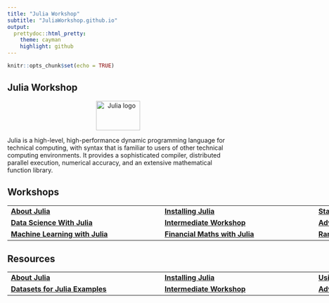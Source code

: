 ```yaml
---
title: "Julia Workshop" 
subtitle: "JuliaWorkshop.github.io"
output:
  prettydoc::html_pretty:
    theme: cayman
    highlight: github
---
```


```r
knitr::opts_chunk$set(echo = TRUE)
```

## Julia Workshop
<center>
<a href="http://julialang.org/"><img src="http://statslabdotcom.files.wordpress.com/2013/05/julia-logo-e1368996683973.png?w=150&h=100" alt="Julia logo" width="100" height="67" /></a>
</center>


Julia is a high-level, high-performance dynamic programming language for technical computing, with syntax that is familiar to users of other technical computing environments. It provides a sophisticated compiler, distributed parallel execution, numerical accuracy, and an extensive mathematical function library.

<h2>Workshops</h2>

<center>
<table class="tg" style="undefined;table-layout: fixed; width: 1050px">
<colgroup>
<col style="width: 350px">
<col style="width: 350px">
<col style="width: 350px">
</colgroup>

   <tr>
   <td class="tg-76so"><strong><a href="about.html">About Julia</a></strong></td>
   <td class="tg-76so"><strong><a href="Mathematics/index.html">Installing Julia</a></strong></td>
   <td class="tg-76so"><strong><a href="Statistics/index.html">Statistics</a></strong></td>
   </tr>

  <tr>
   <td class="tg-76so"><strong><a href="Data_Science/index.html">Data Science With Julia</a></strong></td>
   <td class="tg-76so"><strong><a href="intermediate/index.html">Intermediate Workshop</a></strong></td>
   <td class="tg-76so"><strong><a href="advanced/index.html">Advanced Workshop</a></strong></td>
 </tr>
  <tr>
   <td class="tg-76so"><strong><a href="machinelearning.html">Machine Learning with Julia</a></strong></td>
   <td class="tg-76so"><strong><a href="Financial_Maths.html/index.html">Financial Maths with Julia</a></strong></td>
   <td class="tg-76so"><strong><a href="Random_Number_Simulation/index.html">Random Numbers & Simulation with Julia</a></strong></td>
 </tr>
</table>
</center>

<h2>Resources</h2>

<center>
<table class="tg" style="undefined;table-layout: fixed; width: 1050px">
<colgroup>
<col style="width: 350px">
<col style="width: 350px">
<col style="width: 350px">
</colgroup>

   <tr>
   <td class="tg-76so"><strong><a href="about.html">About Julia</a></strong></td>
   <td class="tg-76so"><strong><a href="installation.html">Installing Julia</a></strong></td>
   <td class="tg-76so"><strong><a href="usingpackages.html">Using Julia Packages</a></strong></td>
   </tr>

  <tr>
   <td class="tg-76so"><strong><a href="Datasets/index.html">Datasets for Julia Examples</a></strong></td>
   <td class="tg-76so"><strong><a href="intermediate/index.html">Intermediate Workshop</a></strong></td>
   <td class="tg-76so"><strong><a href="advanced/index.html">Advanced Workshop</a></strong></td>
 </tr>

</table>

<br><br><br>
